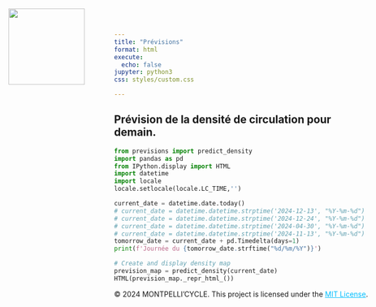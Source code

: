 ```yaml
---
title: "Prévisions"
format: html
execute:
  echo: false
jupyter: python3
css: styles/custom.css

---
```

![ ](images/logo.png){style="position: absolute; top: 20px; left: 20px; width: 150px; height: auto;"}

## Prévision de la densité de circulation pour demain.

```python
from previsions import predict_density
import pandas as pd
from IPython.display import HTML
import datetime
import locale
locale.setlocale(locale.LC_TIME,'')

current_date = datetime.date.today()
# current_date = datetime.datetime.strptime('2024-12-13', "%Y-%m-%d")
# current_date = datetime.datetime.strptime('2024-12-24', "%Y-%m-%d")
# current_date = datetime.datetime.strptime('2024-04-30', "%Y-%m-%d")
# current_date = datetime.datetime.strptime('2024-11-13', "%Y-%m-%d")
tomorrow_date = current_date + pd.Timedelta(days=1)
print(f'Journée du {tomorrow_date.strftime("%d/%m/%Y")}')

# Create and display density map
prevision_map = predict_density(current_date)
HTML(prevision_map._repr_html_())

```

<footer>
  <p>
    &copy; 2024 MONTPELLI'CYCLE. This project is licensed under the 
    <a href="license.html" target="_blank" style="color: #00bfff;">MIT License</a>.
  </p>
</footer>